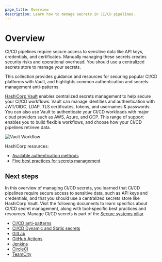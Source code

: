```yaml
---
page_title: Overview
description: Learn how to manage secrets in CI/CD pipelines.
---
```


# Overview

CI/CD pipelines require secure access to sensitive data like API keys, credentials, and certificates. Manually managing these secrets creates security risks and operational overhead.  You should use a centralized secrets store to manage your secrets. 

This collection provides guidance and resources for securing popular CI/CD platforms with Vault, and highlights common authentication and secrets management anti-patterns.

[HashiCorp Vault](/vault/) enables centralized secrets management to help secure your CI/CD workflows. Vault can manage identities and authentication with JWT/OIDC, LDAP, TLS certificates, tokens, and usernames & passwords. You can also use Vault to authenticate your CI/CD workloads with major cloud providers such as AWS, Azure, and GCP. This range of support enables you to build flexible workflows, and choose how your CI/CD pipelines retrieve data.

![Vault Workflow](/img/docs/well-architected/vault-cicd-1.png)

HashiCorp resources:

- [Available authentication methods](/vault/docs/auth)
- [Five best practices for secrets management](https://www.hashicorp.com/resources/5-best-practices-for-secrets-management)

## Next steps

In this overview of managing CI/CD secrets, you learned that CI/CD pipelines require secure access to sensitive data, such as API keys and credentials, and that you should use a centralized secrets store like HashiCorp Vault. Visit the following documents to learn specifics about CI/CD secret management, along with tool-specific best practices and resources. Manage CI/CD secrets is part of the [Secure systems pillar](/well-architected-framework/secure-systems/introduction).

- [CI/CD anti-patterns](/well-architected-framework/secure-systems/secure-applications/ci-cd-secrets/ci-cd-anti-patterns)
- [CI/CD Dynamic and Static secrets](/well-architected-framework/secure-systems/secure-applications/ci-cd-secrets/dynamic-and-static-secrets)
- [GitLab](/well-architected-framework/secure-systems/secure-applications/ci-cd-secrets/gitlab)
- [GitHub Actions](/well-architected-framework/secure-systems/secure-applications/ci-cd-secrets/github-actions)
- [Jenkins](/well-architected-framework/secure-systems/secure-applications/ci-cd-secrets/jenkins)
- [CircleCI](/well-architected-framework/secure-systems/secure-applications/ci-cd-secrets/circle-ci)
- [TeamCity](/well-architected-framework/secure-systems/secure-applications/ci-cd-secrets/teamcity)